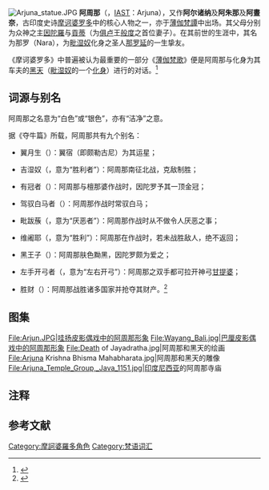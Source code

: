 [[File:Arjuna_statue.JPG|thumb]]
'''阿周那'''（{{lang-sa|अर्जुन}}，[[IAST|IAST]]：Arjuna），又作'''阿尔诸纳'''及'''阿朱那'''及'''阿晝奈'''，古印度史诗[[摩诃婆罗多|摩诃婆罗多]]中的核心人物之一，亦于[[薄伽梵譚|薄伽梵譚]]中出场。其父母分别为众神之主[[因陀羅|因陀羅]]与[[貢蒂|貢蒂]]（为[[俱卢|俱卢]]王[[般度|般度]]之首位妻子）。在其前世的生涯中，其名为那罗（Nara），为[[毗湿奴|毗湿奴]]化身之圣人[[那罗延|那罗延]]的一生挚友。

《摩诃婆罗多》中普遍被认为最重要的一部分《[[薄伽梵歌|薄伽梵歌]]》便是阿周那与化身为其车夫的[[黑天|黑天]]（[[毗湿奴|毗湿奴]]的一个[[化身|化身]]）进行的对话。<ref>{{Cite web|title=印度神话专题——被偏爱的阿周那|url=https://zhuanlan.zhihu.com/p/41291869|accessdate=2020-04-05|work=知乎专栏|language=zh|archive-date=2020-11-16|archive-url=https://web.archive.org/web/20201116181604/https://zhuanlan.zhihu.com/p/41291869|dead-url=no}}</ref>

== 词源与别名 ==
阿周那之名意为“白色”或“银色”，亦有“洁净”之意。

据《夺牛篇》所载，阿周那共有九个别名：

*翼月生（{{lang|sa|फाल्गुन}}）：翼宿（即颇勒古尼）为其运星；

*吉湿奴（{{lang|sa|जिष्णु}}，意为“胜利者”）：阿周那南征北战，克敌制胜；

*有冠者（{{lang|sa|किरीटिन्}}）：阿周那与檀那婆作战时，因陀罗予其一顶金冠；

*驾驭白马者（{{lang|sa|श्वेतवाहन}}）：阿周那作战时常驭白马；

*毗跋蔟{{notetag|也译“有修”}}（{{lang|sa|बीभत्सु}}，意为“厌恶者”）：阿周那作战时从不做令人厌恶之事；

*维阇耶{{notetag|也译“毗阇耶”}}（{{lang|sa|विजय}}，意为“胜利”）：阿周那在作战时，若未战胜敌人，绝不返回；

*黑王子（{{lang|sa|कृष्ण}}）：阿周那肤色黝黑，因陀罗颇为爱之；

*左手开弓者（{{lang|sa|सव्यसाचिन्}}，意为“左右开弓”）：阿周那之双手都可拉开神弓[[甘提婆|甘提婆]]；

*胜财（{{lang|sa|धनञ्जय}}）：阿周那战胜诸多国家并抢夺其财产。<ref>{{Cite web |url = http://www.sacred-texts.com/hin/m04/m04044.htm |title = The Mahabharata, Book 4: Virata Parva: Go-harana Parva: Section XLIV |language = en |accessdate = 2018-06-25 |archive-date = 2021-05-06 |archive-url = https://web.archive.org/web/20210506184232/https://www.sacred-texts.com/hin/m04/m04044.htm |dead-url = no }}</ref>

== 图集 ==
<gallery widths="170px" heights="170px">
File:Arjun.JPG|哇扬皮影偶戏中的阿周那形象
File:Wayang_Bali.jpg|巴厘皮影偶戏中的阿周那形象
File:Death of Jayadratha.jpg|阿周那和黑天的绘画
File:Arjuna Krishna Bhisma Mahabharata.jpg|阿周那和黑天的雕像
File:Arjuna_Temple_Group,_Java_1151.jpg|[[印度尼西亚|印度尼西亚]]的阿周那寺庙
</gallery>
== 注释 ==
<references group="註" />
== 参考文献 ==
{{reflist}}

{{Commonscat|Arjuna}}
{{摩訶婆羅多}}
{{印度神話}}
[[Category:摩訶婆羅多角色|Category:摩訶婆羅多角色]]
[[Category:梵语词汇|Category:梵语词汇]]